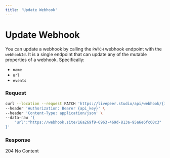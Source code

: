```yaml
---
title: 'Update Webhook'
---
```


# Update Webhook

You can update a webhook by calling the `PATCH` webhook endpoint with the `webhookId`.
It is a single endpoint that can update any of the mutable properties of a webhook. Specifically:

- `name`
- `url`
- `events`

### Request

```bash
curl --location --request PATCH 'https://livepeer.studio/api/webhook/{id}' \
--header 'Authorization: Bearer {api_key}' \
--header 'Content-Type: application/json' \
--data-raw '{
    "url":"https://webhook.site/16a269f9-6963-469d-813a-95a6e6fc60c3"
}'
```

### Response

204 No Content
